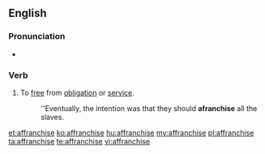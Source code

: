 ==English==

===Pronunciation===
* {{audio|En-us-affranchise.ogg|Audio (US)}}

===Verb===
{{en-verb|affranchis|ing}}

# To [[free]] from [[obligation]] or [[service]].
#: ''Eventually, the intention was that they should '''afranchise''' all the slaves.

[[et:affranchise]]
[[ko:affranchise]]
[[hu:affranchise]]
[[my:affranchise]]
[[pl:affranchise]]
[[ta:affranchise]]
[[te:affranchise]]
[[vi:affranchise]]